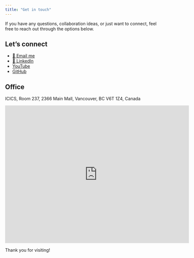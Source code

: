 ```yaml
---
title: "Get in touch"
---
```


If you have any questions, collaboration ideas, or just want to connect, feel free to reach out through the options below. 

## Let's connect
- [📧 Email me](mailto:kvarada@cs.ubc.ca)
- [🔗 LinkedIn](https://www.linkedin.com/in/varada-kolhatkar-b2b4809/)
- [YouTube](https://www.youtube.com/channel/@appliedmachinelearningubc)
- [GitHub](https://github.com/kvarada)

## Office
ICICS, Room 237, 2366 Main Mall, Vancouver, BC V6T 1Z4, Canada

<iframe src="https://www.google.com/maps/embed?pb=!1m18!1m12!1m3!1d2603.8118732864027!2d-123.2517422224971!3d49.26101157228717!2m3!1f0!2f0!3f0!3m2!1i1024!2i768!4f13.1!3m3!1m2!1s0x548672cbd037e16d%3A0x4863aaf177384ea9!2sICICS%20Computer%20Science%2C%202366%20Main%20Mall%2C%20Vancouver%2C%20BC%20V6T%201Z4!5e0!3m2!1sen!2sca!4v1725771797898!5m2!1sen!2sca" width="600" height="450" style="border:0;" allowfullscreen="" loading="lazy" referrerpolicy="no-referrer-when-downgrade"></iframe>

Thank you for visiting!
